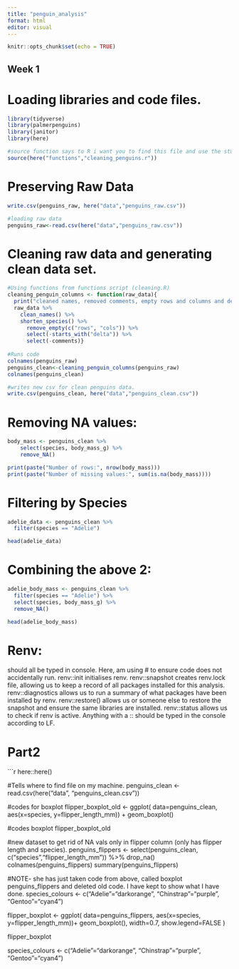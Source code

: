 ```yaml
---
title: "penguin_analysis"
format: html
editor: visual
---
```


```r
knitr::opts_chunk$set(echo = TRUE)
```

## Week 1

# Loading libraries and code files.

```r
library(tidyverse)
library(palmerpenguins)
library(janitor)
library(here)

#source function says to R i want you to find this file and use the stuff within this file to run the code laid out below.
source(here("functions","cleaning_penguins.r"))
```

# Preserving Raw Data

```r
write.csv(penguins_raw, here("data","penguins_raw.csv"))

#loading raw data
penguins_raw<-read.csv(here("data","penguins_raw.csv"))
```

# Cleaning raw data and generating clean data set.
```r
#Using functions from functions script (cleaning.R)
cleaning_penguin_columns <- function(raw_data){
  print("cleaned names, removed comments, empty rows and columns and delta")
  raw_data %>% 
    clean_names() %>% 
    shorten_species() %>% 
      remove_empty(c("rows", "cols")) %>% 
      select(-starts_with("delta")) %>% 
      select(-comments)}
      
#Runs code
colnames(penguins_raw)
penguins_clean<-cleaning_penguin_columns(penguins_raw)
colnames(penguins_clean)

#writes new csv for clean penguins data. 
write.csv(penguins_clean, here("data","penguins_clean.csv"))
```

# Removing NA values:
```r
body_mass <- penguins_clean %>%
    select(species, body_mass_g) %>%
    remove_NA()

print(paste("Number of rows:", nrow(body_mass)))
print(paste("Number of missing values:", sum(is.na(body_mass))))
```

# Filtering by Species
```r
adelie_data <- penguins_clean %>%
  filter(species == "Adelie")

head(adelie_data)
```

# Combining the above 2:
```r

adelie_body_mass <- penguins_clean %>%
  filter(species == "Adelie") %>%
  select(species, body_mass_g) %>%
  remove_NA()

head(adelie_body_mass)
```

# Renv:

should all be typed in console. Here, am using \# to ensure code does not accidentally run. renv::init initialises renv. renv::snapshot creates renv.lock file, allowing us to keep a record of all packages installed for this analysis. renv::diagnostics allows us to run a summary of what packages have been installed by renv. renv::restore() allows us or someone else to restore the snapshot and ensure the same libraries are installed. renv::status allows us to check if renv is active. Anything with a :: should be typed in the console according to LF.

# Part2 
```r
here::here()

#Tells where to find file on my machine. penguins_clean \<- read.csv(here("data", "penguins_clean.csv"))

#codes for boxplot flipper_boxplot_old \<- ggplot( data=penguins_clean, aes(x=species, y=flipper_length_mm)) + geom_boxplot()

#codes boxplot flipper_boxplot_old

#new dataset to get rid of NA vals only in flipper column (only has flipper length and species). penguins_flippers \<- select(penguins_clean, c("species","flipper_length_mm")) %\>% drop_na() colnames(penguins_flippers) summary(penguins_flippers)

#NOTE- she has just taken code from above, called boxplot penguins_flippers and deleted old code. I have kept to show what I have done. species_colours \<- c("Adelie"="darkorange", "Chinstrap"="purple", "Gentoo"="cyan4")

flipper_boxplot \<- ggplot( data=penguins_flippers, aes(x=species, y=flipper_length_mm))+ geom_boxplot(), width=0.7, show.legend=FALSE )

flipper_boxplot

species_colours \<- c("Adelie"="darkorange", "Chinstrap"="purple", "Gentoo"="cyan4")

